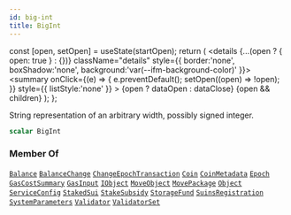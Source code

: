 ```yaml
---
id: big-int
title: BigInt
---
```









  const [open, setOpen] = useState(startOpen);
  return (
    <details {...(open ? { open: true } : {})} className="details" style={{ border:'none', boxShadow:'none', background:'var(--ifm-background-color)' }}>
      <summary
        onClick={(e) => {
          e.preventDefault();
          setOpen((open) => !open);
        }}
        style={{ listStyle:'none' }}
      >
      {open ? dataOpen : dataClose}
      </summary>
      {open && children}
    </details>
  );
};








String representation of an arbitrary width, possibly signed integer.


```graphql
scalar BigInt
```






### Member Of

[`Balance`](/references/sui-api/sui-graphql/reference/objects/balance)  <Badge class="badge badge--secondary" text="object"/><Bullet />[`BalanceChange`](/references/sui-api/sui-graphql/reference/objects/balance-change)  <Badge class="badge badge--secondary" text="object"/><Bullet />[`ChangeEpochTransaction`](/references/sui-api/sui-graphql/reference/objects/change-epoch-transaction)  <Badge class="badge badge--secondary" text="object"/><Bullet />[`Coin`](/references/sui-api/sui-graphql/reference/objects/coin)  <Badge class="badge badge--secondary" text="object"/><Bullet />[`CoinMetadata`](/references/sui-api/sui-graphql/reference/objects/coin-metadata)  <Badge class="badge badge--secondary" text="object"/><Bullet />[`Epoch`](/references/sui-api/sui-graphql/reference/objects/epoch)  <Badge class="badge badge--secondary" text="object"/><Bullet />[`GasCostSummary`](/references/sui-api/sui-graphql/reference/objects/gas-cost-summary)  <Badge class="badge badge--secondary" text="object"/><Bullet />[`GasInput`](/references/sui-api/sui-graphql/reference/objects/gas-input)  <Badge class="badge badge--secondary" text="object"/><Bullet />[`IObject`](/references/sui-api/sui-graphql/reference/interfaces/iobject)  <Badge class="badge badge--secondary" text="interface"/><Bullet />[`MoveObject`](/references/sui-api/sui-graphql/reference/objects/move-object)  <Badge class="badge badge--secondary" text="object"/><Bullet />[`MovePackage`](/references/sui-api/sui-graphql/reference/objects/move-package)  <Badge class="badge badge--secondary" text="object"/><Bullet />[`Object`](/references/sui-api/sui-graphql/reference/objects/object)  <Badge class="badge badge--secondary" text="object"/><Bullet />[`ServiceConfig`](/references/sui-api/sui-graphql/reference/objects/service-config)  <Badge class="badge badge--secondary" text="object"/><Bullet />[`StakedSui`](/references/sui-api/sui-graphql/reference/objects/staked-sui)  <Badge class="badge badge--secondary" text="object"/><Bullet />[`StakeSubsidy`](/references/sui-api/sui-graphql/reference/objects/stake-subsidy)  <Badge class="badge badge--secondary" text="object"/><Bullet />[`StorageFund`](/references/sui-api/sui-graphql/reference/objects/storage-fund)  <Badge class="badge badge--secondary" text="object"/><Bullet />[`SuinsRegistration`](/references/sui-api/sui-graphql/reference/objects/suins-registration)  <Badge class="badge badge--secondary" text="object"/><Bullet />[`SystemParameters`](/references/sui-api/sui-graphql/reference/objects/system-parameters)  <Badge class="badge badge--secondary" text="object"/><Bullet />[`Validator`](/references/sui-api/sui-graphql/reference/objects/validator)  <Badge class="badge badge--secondary" text="object"/><Bullet />[`ValidatorSet`](/references/sui-api/sui-graphql/reference/objects/validator-set)  <Badge class="badge badge--secondary" text="object"/>

